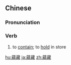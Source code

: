 {{also|藴藏|蕴藏}}
==Chinese==
{{zh-forms|s=蕴藏|t2=藴藏}}

===Pronunciation===
{{zh-pron
|m=yùncáng
|c=wan2 cong4
|mn=qz,xm,zz:ùn-chông
|cat=v
}}

===Verb===
{{zh-verb}}

# to [[contain]]; to [[hold]] in store

{{zh-cat|Advanced}}

[[hu:蘊藏]]
[[ja:蘊藏]]
[[zh:蘊藏]]
